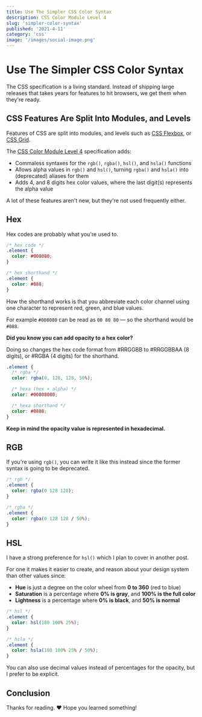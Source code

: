 ```yaml
---
title: Use The Simpler CSS Color Syntax
description: CSS Color Module Level 4
slug: 'simpler-color-syntax'
published: '2021-4-11'
category: 'css'
image: '/images/social-image.png'
---
```


# Use The Simpler CSS Color Syntax

The CSS specification is a living standard. Instead of shipping large releases that takes years for features to hit browsers, we get them when they're ready.

## CSS Features Are Split Into Modules, and Levels

Features of CSS are split into modules, and levels such as [CSS Flexbox](https://www.w3.org/TR/css-flexbox-1/), or [CSS Grid](https://www.w3.org/TR/css-grid-1/).

The [CSS Color Module Level 4](https://www.w3.org/TR/css-color-4/) specification adds:

- Commaless syntaxes for the `rgb()`, `rgba()`, `hsl()`, and `hsla()` functions
- Allows alpha values in `rgb()` and `hsl()`, turning `rgba()` and `hsla()` into (deprecated) aliases for them
- Adds 4, and 8 digits hex color values, where the last digit(s) represents the alpha value

A lot of these features aren't new, but they're not used frequently either.

## Hex

Hex codes are probably what you're used to.

```css:example.css
/* hex code */
.element {
  color: #008080;
}

/* hex shorthand */
.element {
  color: #088;
}
```

How the shorthand works is that you abbreviate each color channel using one character to represent red, green, and blue values.

For example `#008080` can be read as `00 80 80` — so the shorthand would be `#088`.

**Did you know you can add opacity to a hex color?**

Doing so changes the hex code format from #RRGGBB to #RRGGBBAA (8 digits), or #RGBA (4 digits) for the shorthand.

```css:example.css
.element {
  /* rgba */
  color: rgba(0, 128, 128, 50%);

  /* hexa (hex + alpha) */
  color: #00808080;

  /* hexa shorthand */
  color: #0888;
}
```

**Keep in mind the opacity value is represented in hexadecimal.**

## RGB

If you're using `rgb()`, you can write it like this instead since the former syntax is going to be deprecated.

```css:example.css
/* rgb */
.element {
  color: rgba(0 128 128);
}

/* rgba */
.element {
  color: rgba(0 128 128 / 50%);
}
```

## HSL

I have a strong preference for `hsl()` which I plan to cover in another post.

For one it makes it easier to create, and reason about your design system than other values since:

- **Hue** is just a degree on the color wheel from **0 to 360** (red to blue)
- **Saturation** is a percentage where **0% is gray**, and **100% is the full color**
- **Lightness** is a percentage where **0% is black**, and **50% is normal**

```scss:example.css
/* hsl */
.element {
  color: hsl(180 100% 25%);
}

/* hsla */
.element {
  color: hsla(180 100% 25% / 50%);
}
```

You can also use decimal values instead of percentages for the opacity, but I prefer to be explicit.

## Conclusion

Thanks for reading. ❤️ Hope you learned something!
